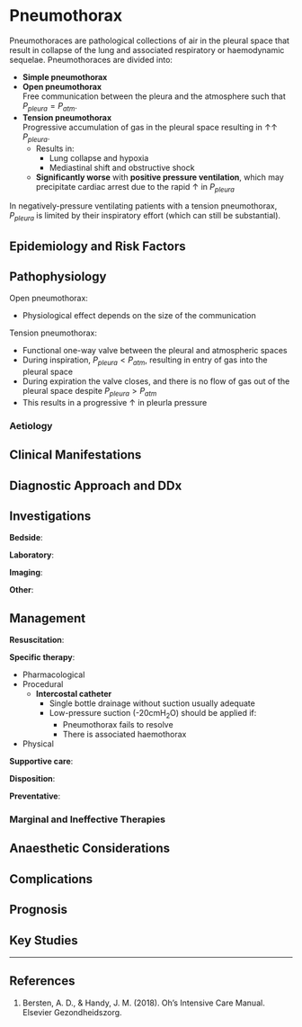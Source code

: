 # Pneumothorax

Pneumothoraces are pathological collections of air in the pleural space that result in collapse of the lung and associated respiratory or haemodynamic sequelae. Pneumothoraces are divided into:

* **Simple pneumothorax**
* **Open pneumothorax**\
Free communication between the pleura and the atmosphere such that $P_{pleura} = P_{atm}$.
* **Tension pneumothorax**\
Progressive accumulation of gas in the pleural space resulting in ↑↑ $P_{pleura}$.
	* Results in:
		* Lung collapse and hypoxia
		* Mediastinal shift and obstructive shock
	* **Significantly worse** with **positive pressure ventilation**, which may precipitate cardiac arrest due to the rapid ↑ in $P_{pleura}$


:::column-margin
In negatively-pressure ventilating patients with a tension pneumothorax, $P_{pleura}$ is limited by their inspiratory effort (which can still be substantial).
:::

## Epidemiology and Risk Factors

## Pathophysiology


Open pneumothorax:

* Physiological effect depends on the size of the communication


Tension pneumothorax:

* Functional one-way valve between the pleural and atmospheric spaces
* During inspiration, $P_{pleura} < P_{atm}$, resulting in entry of gas into the pleural space
* During expiration the valve closes, and there is no flow of gas out of the pleural space despite $P_{pleura} > P_{atm}$
* This results in a progressive ↑ in pleurla pressure

### Aetiology

## Clinical Manifestations

## Diagnostic Approach and DDx

## Investigations

**Bedside**:

**Laboratory**:

**Imaging**:

**Other**:

## Management

**Resuscitation**:\

**Specific therapy**:

* Pharmacological
* Procedural
	* **Intercostal catheter**
		* Single bottle drainage without suction usually adequate\
		* Low-pressure suction (-20cmH~2~O) should be applied if:
			* Pneumothorax fails to resolve
			* There is associated haemothorax
* Physical

**Supportive care**:

**Disposition**:

**Preventative**:


### Marginal and Ineffective Therapies

## Anaesthetic Considerations

## Complications

## Prognosis

## Key Studies


---

## References

1. Bersten, A. D., & Handy, J. M. (2018). Oh’s Intensive Care Manual. Elsevier Gezondheidszorg.